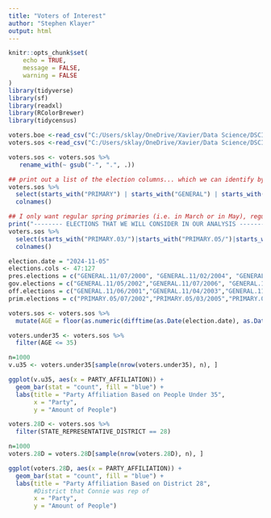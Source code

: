 ---
title: "Voters of Interest"
author: "Stephen Klayer"
output: html
---

```{r setup, message=FALSE,warning=FALSE}
knitr::opts_chunk$set(
	echo = TRUE,
	message = FALSE,
	warning = FALSE
)
library(tidyverse)
library(sf)
library(readxl)
library(RColorBrewer)
library(tidycensus)
```



```{r}
voters.boe <-read_csv("C:/Users/sklay/OneDrive/Xavier/Data Science/DSCI210-f24/data/VoterListExport-20240917-pn.csv")
voters.sos <-read_csv("C:/Users/sklay/OneDrive/Xavier/Data Science/DSCI210-f24/data/HAMILTON.txt")
```

```{r}
voters.sos <- voters.sos %>%  
   rename_with(~ gsub("-", ".", .))  

## print out a list of the election columns... which we can identify by what they start with
voters.sos %>%
  select(starts_with("PRIMARY") | starts_with("GENERAL") | starts_with("SPECIAL")) %>%
  colnames()

## I only want regular spring primaries (i.e. in March or in May), regular general elections (i.e. in Nov), and the special election from Aug, 2023 because it related to abortion (a big issue in this year's election).
print("-------- ELECTIONS THAT WE WILL CONSIDER IN OUR ANALYSIS ---------------------------")
voters.sos %>% 
  select(starts_with("PRIMARY.03/")|starts_with("PRIMARY.05/")|starts_with("GENERAL.11/") |starts_with("SPECIAL.08/08/2023")) %>% 
  colnames()
```



```{r}
election.date = "2024-11-05"
elections.cols <- 47:127
pres.elections = c("GENERAL.11/07/2000", "GENERAL.11/02/2004", "GENERAL.11/04/2008", "GENERAL.11/06/2012", "GENERAL.11/08/2016", "GENERAL.11/03/2020")
gov.elections = c("GENERAL.11/05/2002","GENERAL.11/07/2006", "GENERAL.11/02/2010","GENERAL.11/04/2014","GENERAL.11/06/2018","GENERAL.11/08/2022")
off.elections = c("GENERAL.11/06/2001","GENERAL.11/04/2003","GENERAL.11/08/2005","GENERAL.11/06/2007","GENERAL.11/03/2009","GENERAL.11/08/2011","GENERAL.11/05/2013","GENERAL.11/03/2015","GENERAL.11/07/2017","GENERAL.11/05/2019","GENERAL.11/02/2021","GENERAL.11/07/2023" )
prim.elections = c("PRIMARY.05/07/2002","PRIMARY.05/03/2005","PRIMARY.05/02/2006","PRIMARY.05/08/2007","PRIMARY.05/05/2009","PRIMARY.05/04/2010","PRIMARY.05/03/2011","PRIMARY.05/07/2013","PRIMARY.05/06/2014","PRIMARY.05/05/2015","PRIMARY.05/02/2017","PRIMARY.05/08/2018","PRIMARY.05/07/2019","PRIMARY.05/04/2021","PRIMARY.05/03/2022","PRIMARY.05/02/2023")

```



```{r}
voters.sos <- voters.sos %>%
  mutate(AGE = floor(as.numeric(difftime(as.Date(election.date), as.Date(DATE_OF_BIRTH), units = "days")) / 365.25))
```

```{r}
voters.under35 <- voters.sos %>% 
  filter(AGE <= 35)

n=1000
v.u35 <- voters.under35[sample(nrow(voters.under35), n), ]

ggplot(v.u35, aes(x = PARTY_AFFILIATION)) +
  geom_bar(stat = "count", fill = "blue") +
  labs(title = "Party Affiliation Based on People Under 35",
       x = "Party",
       y = "Amount of People")
```

```{r}
voters.28D <- voters.sos %>% 
  filter(STATE_REPRESENTATIVE_DISTRICT == 28)

n=1000
voters.28D = voters.28D[sample(nrow(voters.28D), n), ]

ggplot(voters.28D, aes(x = PARTY_AFFILIATION)) +
  geom_bar(stat = "count", fill = "blue") +
  labs(title = "Party Affiliation Based on District 28",
       #District that Connie was rep of
       x = "Party",
       y = "Amount of People")
```

